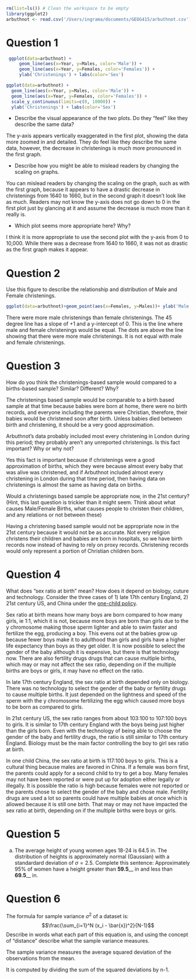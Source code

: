 
```r
rm(list=ls()) # Clean the workspace to be empty
library(ggplot2)
arbuthnot <- read.csv('/Users/ingrama/documents/GEOG415/arbuthnot.csv')
```

# Question 1
  
```r
 ggplot(data=arbuthnot) + 
     geom_line(aes(x=Year, y=Males, color='Male')) + 
     geom_line(aes(x=Year, y=Females, color='Females')) + 
     ylab('Christenings') + labs(color='Sex')
```

```r
ggplot(data=arbuthnot) + 
  geom_line(aes(x=Year, y=Males, color='Male')) + 
  geom_line(aes(x=Year, y=Females, color='Females')) + 
  scale_y_continuous(limits=c(0, 10000)) +
  ylab('Christenings') + labs(color='Sex')
```


 - Describe the visual appearance of the two plots.  Do they "feel" like they describe the same data? 
 
 The y-axis appears vertically exaggerated in the first plot, showing the data more zoomed in and detailed.  They do feel like they describe the same data, however, the decrease in christenings is much more pronounced in the first graph.
 
 
 - Describe how you might be able to mislead readers by changing the scaling on graphs.  
 
 You can mislead readers by changing the scaling on the graph, such as with the first graph, because it appears to have a drastic decrease in christenings from 1640 to 1660, but in the second graph it doesn't look like as much.  Readers may not know the y-axis does not go down to 0 in the first plot just by glancing at it and assume the decrease is much more than it really is.
 
 - Which plot seems more appropriate here?  Why?

I think it is more appropriate to use the second plot with the y-axis from 0 to 10,000.  While there was a decrease from 1640 to 1660, it was not as drastic as the first graph makes it appear.

# Question 2

Use this figure to describe the relationship and distribution of Male and Female christenings.

```r
ggplot(data=arbuthnot)+geom_point(aes(x=Females, y=Males))+ ylab('Male Christenings')+ xlab('Female Christenings')+geom_abline(intercept=0, slope=1)
```

There were more male christenings than female christenings.  The 45 degree line has a slope of +1 and a y-intercept of 0.  This is the line where male and female christenings would be equal.  The dots are above the line showing that there were more male christenings.  It is not equal with male and female christenings.



# Question 3

How do you think the christenings-based sample would compared to a births-based sample?  Similar?  Different?  Why?  

The christenings based sample would be comparable to a birth based sample at that time because babies were born at home, there were no birth records, and everyone including the parents were Christian, therefore, their babies would be christened soon after birth.  Unless babies died between birth and christening, it should be a very good approximation.

Arbuthnot's data probably included most every christening in London during this period; they probably aren't any unreported christenings.  Is this fact important?  Why or why not?  

Yes this fact is important because if christenings were a good approximation of births, which they were because almost every baby that was alive was christened, and if Arbuthnot included almost every christening in London during that time period, then having data on christenings is almost the same as having data on births.

Would a christenings based sample be appropriate now, in the 21st century?  (Hint, this last question is trickier than it might seem.  Think about what causes Male/Female Births, what causes people to christen their children, and any relations or not between these)

Having a christening based sample would not be appropriate now in the 21st century because it would not be as accurate.  Not every religion christens their children and babies are born in hospitals, so we have birth records now instead of having to rely on proxy records.  Christening records would only represent a portion of Christian children born.


# Question 4
What does "sex ratio at birth" mean?  How does it depend on biology, cuture and technology.  Consider the three cases of 1) late 17th century England, 2) 21st century US, and China under the [one-child policy](http://en.wikipedia.org/wiki/One-child_policy).

Sex ratio at birth means how many boys are born compared to how many girls, ie 1:1, which it is not, because more boys are born than girls due to the y chromosome making those sperm lighter and able to swim faster and fertilize the egg, producing a boy.  This evens out at the babies grow up because fewer boys make it to adulthood than girls and girls have a higher life expectancy than boys as they get older.  It is now possible to select the gender of the baby although it is expensive, but there is that technology now.  There are also fertility drugs drugs that can cause multiple births, which may or may not affect the sex ratio, depending on if the multiple births are boys or girls, it may have no effect on the ratio.

In late 17th century England, the sex ratio at birth depended only on biology.  There was no technology to select the gender of the baby or fertility drugs to cause multiple births.  It just depended on the lightness and speed of the sperm with the y chromosome fertilizing the egg which caused more boys to be born as compared to girls.

In 21st century US, the sex ratio ranges from about 103:100 to 107:100 boys to girls.  It is similar to 17th century England with the boys being just higher than the girls born.  Even with the technology of being able to choose the gender of the baby and fertility drugs, the ratio is still similar to 17th century England.  Biology must be the main factor controlling the boy to girl sex ratio at birth.

In one child China, the sex ratio at birth is 117:100 boys to girls.  This is a cultural thing because males are favored in China.  If a female was born first, the parents could apply for a second child to try to get a boy.  Many females may not have been reported or were put up for adoption either legally or illegally.  It is possible the ratio is high because females were not reported or the parents chose to select the gender of the baby and chose male.  Fertility drugs are used a lot so parents could have multiple babies at once which is allowed because it is still one birth.  That may or may not have impacted the sex ratio at birth, depending on if the multiple births were boys or girls.


# Question 5

a. The average height of young women ages 18-24 is 64.5 in.  The distribution of heights is approximately normal (Gaussian) with a standardard deviation of $\sigma=2.5$.  Complete this sentence: Approximately 95% of women have a height greater than __59.5____ in and less than __69.5____ in.

# Question 6

The formula for sample variance $\sigma^2$ of a dataset is:
$$\frac{\sum_{i=1}^N (x_i - \bar{x})^2}{N-1}$$
Describe in words what each part of this equation is, and using the concept of "distance" describe what the sample variance measures.

The sample variance measures the average squared deviation of the observations from the mean.

It is computed by dividing the sum of the squared deviations by n-1.

